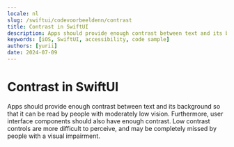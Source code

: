 ```yaml
---
locale: nl
slug: /swiftui/codevoorbeeldenn/contrast
title: Contrast in SwiftUI
description: Apps should provide enough contrast between text and its background so that it can be read by people with moderately low vision.
keywords: [iOS, SwiftUI, accessibility, code sample]
authors: [yurii]
date: 2024-07-09
---
```


# Contrast in SwiftUI

Apps should provide enough contrast between text and its background so that it can be read by people with moderately low vision. Furthermore, user interface components should also have enough contrast. Low contrast controls are more difficult to perceive, and may be completely missed by people with a visual impairment.

<CodeSample id="screen-contrast" framework="swiftui" locale="nl"/>
